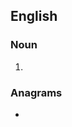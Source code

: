{{also|brownnoser|brown noser}}
==English==

===Noun===
{{en-noun}}

# {{alternative spelling of|en|brown noser}}

===Anagrams===
* {{anagrams|en|a=bennoorrsw|nonbrowser}}